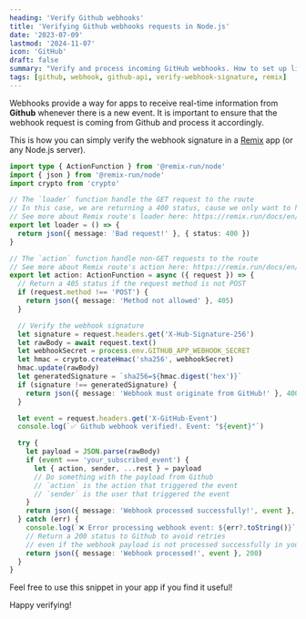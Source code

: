 ```yaml
---
heading: 'Verify Github webhooks'
title: 'Verifying Github webhooks requests in Node.js'
date: '2023-07-09'
lastmod: '2024-11-07'
icon: 'GitHub'
draft: false
summary: "Verify and process incoming GitHub webhooks. How to set up listeners, validate requests, and handle Github's webhook events."
tags: [github, webhook, github-api, verify-webhook-signature, remix]
---
```


Webhooks provide a way for apps to receive real-time information from **Github** whenever there is a new event.
It is important to ensure that the webhook request is coming from Github and process it accordingly.

This is how you can simply verify the webhook signature in a [Remix](https://remix.run) app (or any Node.js server).

```typescript:github.ts showLineNumbers
import type { ActionFunction } from '@remix-run/node'
import { json } from '@remix-run/node'
import crypto from 'crypto'

// The `loader` function handle the GET request to the route
// In this case, we are returning a 400 status, cause we only want to handle POST requests only
// See more about Remix route's loader here: https://remix.run/docs/en/route/loader
export let loader = () => {
  return json({ message: 'Bad request!' }, { status: 400 })
}

// The `action` function handle non-GET requests to the route
// See more about Remix route's action here: https://remix.run/docs/en/route/action
export let action: ActionFunction = async ({ request }) => {
  // Return a 405 status if the request method is not POST
  if (request.method !== 'POST') {
    return json({ message: 'Method not allowed' }, 405)
  }

  // Verify the webhook signature
  let signature = request.headers.get('X-Hub-Signature-256')
  let rawBody = await request.text()
  let webhookSecret = process.env.GITHUB_APP_WEBHOOK_SECRET
  let hmac = crypto.createHmac('sha256', webhookSecret)
  hmac.update(rawBody)
  let generatedSignature = `sha256=${hmac.digest('hex')}`
  if (signature !== generatedSignature) {
    return json({ message: 'Webhook must originate from GitHub!' }, 400)
  }

  let event = request.headers.get('X-GitHub-Event')
  console.log(`✅ Github webhook verified!. Event: "${event}"`)

  try {
    let payload = JSON.parse(rawBody)
    if (event === 'your_subscribed_event') {
      let { action, sender, ...rest } = payload
      // Do something with the payload from Github
      // `action` is the action that triggered the event
      // `sender` is the user that triggered the event
    }
    return json({ message: 'Webhook processed successfully!', event }, 200)
  } catch (err) {
    console.log(`❌ Error processing webhook event: ${err?.toString()}`)
    // Return a 200 status to Github to avoid retries
    // even if the webhook payload is not processed successfully in your app
    return json({ message: 'Webhook processed!', event }, 200)
  }
}
```

Feel free to use this snippet in your app if you find it useful!

Happy verifying! <Twemoji emoji="clinking-beer-mugs" />
